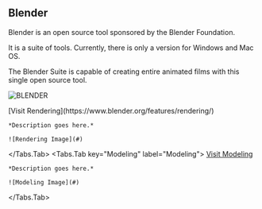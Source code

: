 
## Blender

Blender is an open source tool sponsored by the Blender Foundation.

It is a suite of tools. Currently, there is only a version for Windows and Mac OS.

The Blender Suite is capable of creating entire animated films with this single open source tool.

![BLENDER](/public/cad/Blender.jpg)

<Tabs>
  <Tabs.Tab key="Rendering" label="Rendering">
    [Visit Rendering](https://www.blender.org/features/rendering/)

    *Description goes here.*

    ![Rendering Image](#)
  </Tabs.Tab>
  <Tabs.Tab key="Modeling" label="Modeling">
    [Visit Modeling](https://www.blender.org/features/modeling/)

    *Description goes here.*

    ![Modeling Image](#)
  </Tabs.Tab>
  <!-- Repeat for other features... -->
</Tabs>